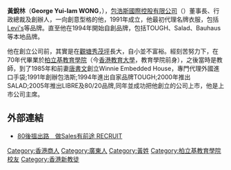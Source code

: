'''黃銳林'''（'''George Yui-lam WONG'''，{{bd|1953年}}），[[包浩斯國際控股有限公司|包浩斯國際控股有限公司]]（{{sehk|0483}}）董事長、行政總裁及創辦人，一向創意型格的他，1991年成立，他最初代理名牌衣服，包括[[Levi's|Levi's]]等品牌。直至他在1994年開始自創品牌，包括TOUGH、Salad、Bauhaus等本地品牌。

他在創立公司前，其實是在[[觀塘|觀塘]][[秀茂坪|秀茂坪]]長大，自小並不富裕。經刻苦努力下，在70年代畢業於[[柏立基教育學院|柏立基教育學院]]（今[[香港教育大學|香港教育大學]]，教育學院前身），之後當時是教師，到了1985年和前妻[[唐書文|唐書文]]創立Winnie Embedded House，專門代理外國進口手袋;1991年創辦包浩斯;1994年進出自家品牌TOUGH;2000年推出SALAD;2005年推出LIBRE及80/20品牌,同年並成功把他創立的公司上市，他是上市公司主席。

==外部連結==
*[http://www.recruitonline.com/article/ArticleDetail.aspx?article_id=25831 80後搵出路　做Sales有前途 RECRUIT]{{dead link|date=2018年5月 |bot=InternetArchiveBot |fix-attempted=yes }}

[[Category:香港商人|Category:香港商人]]
[[Category:廣東人|Category:廣東人]]
[[Category:黃姓|Category:黃姓]]
[[Category:柏立基教育學院校友|Category:柏立基教育學院校友]]
[[Category:香港新教徒|Category:香港新教徒]]